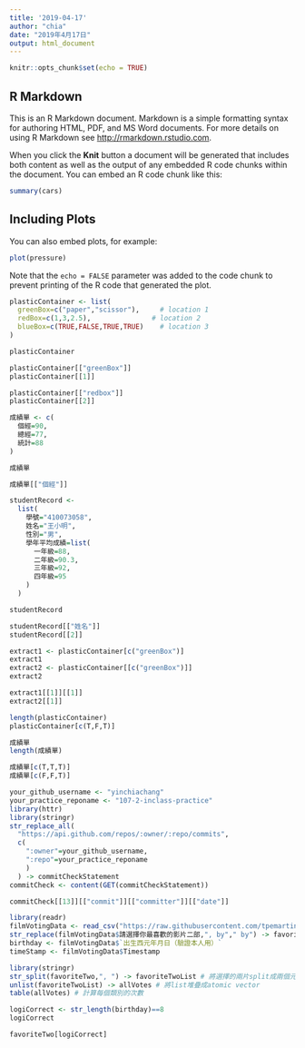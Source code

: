 ```yaml
---
title: '2019-04-17'
author: "chia"
date: "2019年4月17日"
output: html_document
---
```


```r
knitr::opts_chunk$set(echo = TRUE)
```

## R Markdown

This is an R Markdown document. Markdown is a simple formatting syntax for authoring HTML, PDF, and MS Word documents. For more details on using R Markdown see <http://rmarkdown.rstudio.com>.

When you click the **Knit** button a document will be generated that includes both content as well as the output of any embedded R code chunks within the document. You can embed an R code chunk like this:

```r
summary(cars)
```

## Including Plots

You can also embed plots, for example:

```r
plot(pressure)
```

Note that the `echo = FALSE` parameter was added to the code chunk to prevent printing of the R code that generated the plot.
```r
plasticContainer <- list(
  greenBox=c("paper","scissor"),     # location 1
  redBox=c(1,3,2.5),               # location 2
  blueBox=c(TRUE,FALSE,TRUE,TRUE)    # location 3
)
```

```r
plasticContainer

plasticContainer[["greenBox"]] 
plasticContainer[[1]]

plasticContainer[["redbox"]]
plasticContainer[[2]]
```

```r
成績單 <- c(
  個經=90,
  總經=77,
  統計=88
)
```
```r
成績單

成績單[["個經"]]
```

```r
studentRecord <-
  list(
    學號="410073058",
    姓名="王小明",
    性別="男",
    學年平均成績=list(
      一年級=88,
      二年級=90.3,
      三年級=92,
      四年級=95
    )
  )

studentRecord
```

```r
studentRecord[["姓名"]]
studentRecord[[2]]
```

```r
extract1 <- plasticContainer[c("greenBox")]
extract1
extract2 <- plasticContainer[[c("greenBox")]]
extract2
```

```r
extract1[[1]][[1]]
extract2[[1]]
```

```r
length(plasticContainer)
plasticContainer[c(T,F,T)]
```
```r
成績單
length(成績單)

成績單[c(T,T,T)]
成績單[c(F,F,T)]
```

```r

your_github_username <- "yinchiachang"
your_practice_reponame <- "107-2-inclass-practice"
library(httr)
library(stringr)
str_replace_all(
  "https://api.github.com/repos/:owner/:repo/commits",
  c(
    ":owner"=your_github_username,
    ":repo"=your_practice_reponame
    )
  ) -> commitCheckStatement
commitCheck <- content(GET(commitCheckStatement))
```

```r
commitCheck[[13]][["commit"]][["committer"]][["date"]]
```

```r
library(readr)
filmVotingData <- read_csv("https://raw.githubusercontent.com/tpemartin/github-data/master/podcastcompetition3.csv")
str_replace(filmVotingData$請選擇你最喜歡的影片二部,", by"," by") -> favoriteTwo
birthday <- filmVotingData$`出生西元年月日（驗證本人用）`
timeStamp <- filmVotingData$Timestamp
```
```r
library(stringr)
str_split(favoriteTwo,", ") -> favoriteTwoList # 將選擇的兩片split成兩個元素
unlist(favoriteTwoList) -> allVotes # 將list堆疊成atomic vector
table(allVotes) # 計算每個類別的次數
```
```r
logiCorrect <- str_length(birthday)==8
logiCorrect
```
```r
favoriteTwo[logiCorrect]
```

